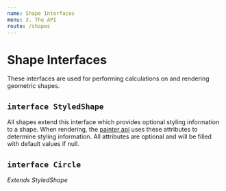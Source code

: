 ```yaml
---
name: Shape Interfaces
menu: 3. The API
route: /shapes
---
```



# Shape Interfaces

These interfaces are used for performing calculations on and rendering geometric shapes.

## `interface StyledShape`

All shapes extend this interface which provides optional styling information to a shape. When rendering, the [painter api](/painterapi) uses these attributes to determine styling information. All attributes are optional and will be filled with default values if null.

<InterfaceDocumentation interfaceMetadata={StyledShape} />

## `interface Circle`

*Extends StyledShape*

<InterfaceDocumentation interfaceMetadata={Circle} hideInheritedMembers />
